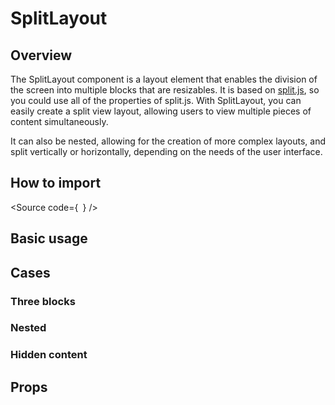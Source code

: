 

<Meta of={Stories} />

# SplitLayout

## Overview

The SplitLayout component is a layout element that enables the division of the screen
into multiple blocks that are resizables.
It is based on [split.js](https://split.js.org/), so you could use all of the
properties of split.js.
With SplitLayout, you can easily create a split view layout, allowing users to view
multiple pieces of content simultaneously.

It can also be nested, allowing for the creation of more complex layouts, and
split vertically or horizontally, depending on the needs of the user interface.

## How to import

<Source
  code={`
`}
/>

## Basic usage

<Canvas of={Stories.Base} />

## Cases

### Three blocks

<Canvas of={Stories.Three} />

### Nested

<Canvas of={Stories.Nested} />

### Hidden content

<Canvas of={Stories.HiddenContent} />

## Props

<ArgTypes of={Stories} />

